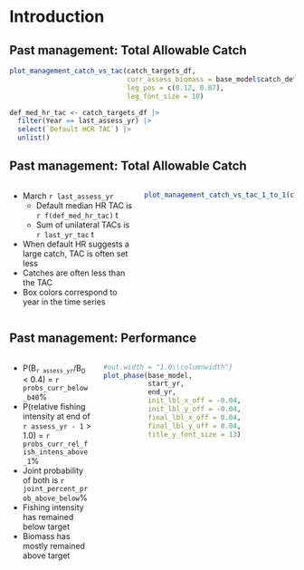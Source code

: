 # Introduction

## Past management: Total Allowable Catch
```r

plot_management_catch_vs_tac(catch_targets_df,
                             curr_assess_biomass = base_model$catch_default_policy[1],
                             leg_pos = c(0.12, 0.87),
                             leg_font_size = 10)

def_med_hr_tac <- catch_targets_df |> 
  filter(Year == last_assess_yr) |> 
  select(`Default HCR TAC`) |> 
  unlist()
```

## Past management: Total Allowable Catch
:::::: {.columns}
::: {.column width="45%"}
* March `r last_assess_yr`
  - Default median HR TAC is `r f(def_med_hr_tac)` t
  - Sum of unilateral TACs is `r last_yr_tac` t
* When default HR suggests a large catch, TAC is often set less
* Catches are often less than the TAC
* Box colors correspond to year in the time series
:::

::: {.column width="55%"}
```r

plot_management_catch_vs_tac_1_to_1(catch_targets_df)
```
:::
::::::

## Past management: Performance
:::::: {.columns}
::: {.column width="30%"}
* P(B~`r assess_yr`~/B~0~ < 0.4) = `r probs_curr_below_b40`%
* P(relative fishing intensity at end of `r assess_yr - 1` > 1.0)
  = `r probs_curr_rel_fish_intens_above_1`%
* Joint probability of both is `r joint_percent_prob_above_below`%
* Fishing intensity has remained below target
* Biomass has mostly remained above target
:::

::: {.column width="70%"}
```r
#out.width = "1.0\\columnwidth"}
plot_phase(base_model,
           start_yr,
           end_yr,
           init_lbl_x_off = -0.04,
           init_lbl_y_off = -0.04,
           final_lbl_x_off = 0.04,
           final_lbl_y_off = 0.04,
           title_y_font_size = 13)
```
:::
::::::

